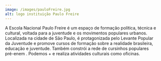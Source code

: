 ---
image: /images/pauloFreire.jpg
alt: logo instituição Paulo Freire
---
A Escola Nacional Paulo Freire é um espaço de formação política, técnica e cultural, voltada para a juventude e os movimentos populares urbanos. Localizada na cidade de São Paulo, é protagonizada pelo Levante Popular da Juventude e promove cursos de formação sobre a realidade brasileira, educação e juventude. Também constrói a rede de cursinhos populares pré-enem . Podemos + e realiza atividades culturais como oficinas.